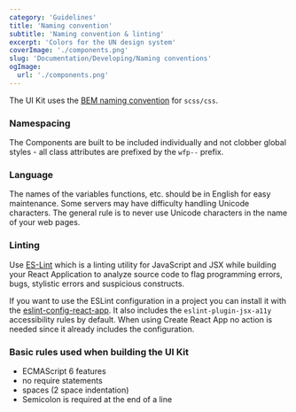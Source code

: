```yaml
---
category: 'Guidelines'
title: 'Naming convention'
subtitle: 'Naming convention & linting'
excerpt: 'Colors for the UN design system'
coverImage: './components.png'
slug: 'Documentation/Developing/Naming conventions'
ogImage:
  url: './components.png'
---
```


The UI Kit uses the [BEM naming convention](http://getbem.com/naming) for `scss/css`.

### Namespacing

The Components are built to be included individually and not clobber global
styles - all class attributes are prefixed by the `wfp--` prefix.

### Language

The names of the variables functions, etc. should be in English for easy maintenance. Some servers may have difficulty handling Unicode characters. The general rule is to never use Unicode characters in the name of your web pages.

### Linting

Use [ES-Lint](https://eslint.org) which is a linting utility for JavaScript and JSX while building your React
Application to analyze source code to flag programming errors, bugs, stylistic
errors and suspicious constructs.

If you want to use the ESLint configuration in a project you can install it
with the [eslint-config-react-app](https://www.npmjs.com/package/eslint-config-react-app). It also includes the `eslint-plugin-jsx-a11y` accessibility rules by default. When
using Create React App no action is needed since it already includes the configuration.

### Basic rules used when building the UI Kit

- ECMAScript 6 features
- no require statements
- spaces (2 space indentation)
- Semicolon is required at the end of a line
